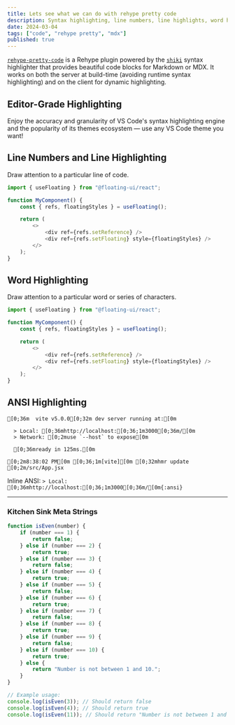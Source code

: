```yaml
---
title: Lets see what we can do with rehype pretty code
description: Syntax highlighting, line numbers, line highlights, word highlights
date: 2024-03-04
tags: ["code", "rehype pretty", "mdx"]
published: true
---
```


[`rehype-pretty-code`](https://github.com/atomiks/rehype-pretty-code) is a Rehype plugin powered by the
[`shiki`](https://github.com/shikijs/shiki) syntax highlighter that provides beautiful code blocks for Markdown or MDX. It works on both the server at build-time (avoiding runtime syntax highlighting) and on the client for dynamic highlighting.

## Editor-Grade Highlighting

<span className="mix-blend-plus-lighter text-zinc-400/80">
	Enjoy the accuracy and granularity of VS Code's syntax highlighting engine and
	the popularity of its themes ecosystem — use any VS Code theme you want!
</span>

## Line Numbers and Line Highlighting

Draw attention to a particular line of code.

```js {4} showLineNumbers
import { useFloating } from "@floating-ui/react";

function MyComponent() {
	const { refs, floatingStyles } = useFloating();

	return (
		<>
			<div ref={refs.setReference} />
			<div ref={refs.setFloating} style={floatingStyles} />
		</>
	);
}
```

## Word Highlighting

Draw attention to a particular word or series of characters.

```js /floatingStyles/
import { useFloating } from "@floating-ui/react";

function MyComponent() {
	const { refs, floatingStyles } = useFloating();

	return (
		<>
			<div ref={refs.setReference} />
			<div ref={refs.setFloating} style={floatingStyles} />
		</>
	);
}
```

## ANSI Highlighting

```ansi
[0;36m  vite v5.0.0[0;32m dev server running at:[0m

  > Local: [0;36mhttp://localhost:[0;36;1m3000[0;36m/[0m
  > Network: [0;2muse `--host` to expose[0m

  [0;36mready in 125ms.[0m

[0;2m8:38:02 PM[0m [0;36;1m[vite][0m [0;32mhmr update [0;2m/src/App.jsx
```

Inline ANSI: `> Local: [0;36mhttp://localhost:[0;36;1m3000[0;36m/[0m{:ansi}`

---

### Kitchen Sink Meta Strings

```js showLineNumbers {2-4} title="isEven.js" /console/ caption="Im a caption"
function isEven(number) {
	if (number === 1) {
		return false;
	} else if (number === 2) {
		return true;
	} else if (number === 3) {
		return false;
	} else if (number === 4) {
		return true;
	} else if (number === 5) {
		return false;
	} else if (number === 6) {
		return true;
	} else if (number === 7) {
		return false;
	} else if (number === 8) {
		return true;
	} else if (number === 9) {
		return false;
	} else if (number === 10) {
		return true;
	} else {
		return "Number is not between 1 and 10.";
	}
}

// Example usage:
console.log(isEven(3)); // Should return false
console.log(isEven(4)); // Should return true
console.log(isEven(11)); // Should return "Number is not between 1 and 10."
```
